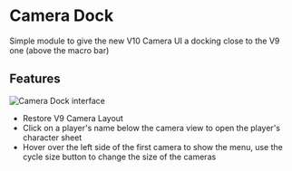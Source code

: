 
# Camera Dock
<ModuleInfo/>
Simple module to give the new V10 Camera UI a docking close to the V9 one (above the macro bar)

## Features
<Image
  src='/images/camera-dock/cdshow.png'
  alt='Camera Dock interface'
  className={styles.wikiImage}
/>

- Restore V9 Camera Layout
- Click on a player's name below the camera view to open the player's character sheet
- Hover over the left side of the first camera to show the menu, use the cycle size button to change the size of the cameras
